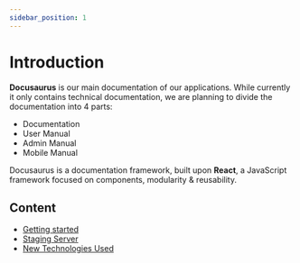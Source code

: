 ```yaml
---
sidebar_position: 1
---
```


# Introduction

**Docusaurus** is our main documentation of our applications.
While currently it only contains technical documentation, we are planning to divide the documentation into 4 parts:
- Documentation
- User Manual
- Admin Manual
- Mobile Manual

Docusaurus is a documentation framework, built upon **React**, a JavaScript framework focused on components, modularity & reusability.

## Content
- [Getting started](getting-started.mdx)
- [Staging Server](live-server.mdx)
- [New Technologies Used](new-tech.mdx)
